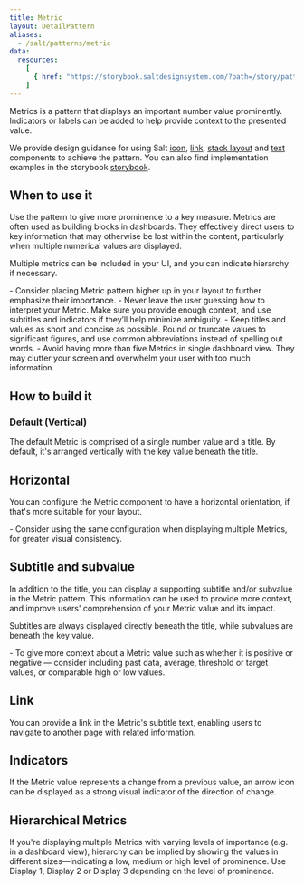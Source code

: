 ```yaml
---
title: Metric
layout: DetailPattern
aliases:
  - /salt/patterns/metric
data:
  resources:
    [
      { href: "https://storybook.saltdesignsystem.com/?path=/story/patterns-metric--metric", label: "Examples" },
    ]
---
```


Metrics is a pattern that displays an important number value prominently. Indicators or labels can be added to help provide context to the presented value.

  <Diagram
    src="/img/patterns/metric/metric.png"
    alt="Two example metrics displaying positive and negative indicators."
    contentPosition="top"
    border
  />

We provide design guidance for using Salt [icon](/salt/components/icon), [link](/salt/components/link), [stack layout](/salt/components/stack-layout) and [text](/salt/components/text) components to achieve the pattern. You can also find implementation examples in the storybook [storybook](https://storybook.saltdesignsystem.com/?path=/story/patterns-metric--metric).

## When to use it

Use the pattern to give more prominence to a key measure. Metrics are often used as building blocks in dashboards. They effectively direct users to key information that may otherwise be lost within the content, particularly when multiple numerical values are displayed.

Multiple metrics can be included in your UI, and you can indicate hierarchy if necessary.

<ExampleContainer type="positive" customPillText="Best practices">
  - Consider placing Metric pattern higher up in your layout to further emphasize their importance.
  - Never leave the user guessing how to interpret your Metric. Make sure you provide enough context, and use subtitles and indicators if they’ll help minimize ambiguity.
  - Keep titles and values as short and concise as possible. Round or truncate values to significant figures, and use common abbreviations instead of spelling out words.
  - Avoid having more than five Metrics in single dashboard view. They may clutter your screen and overwhelm your user with too much information.
</ExampleContainer>

## How to build it

### Default (Vertical)

The default Metric is comprised of a single number value and a title. By default, it's arranged vertically with the key value beneath the title.

  <Diagram
    src="/img/patterns/metric/vertical.png"
    alt="Example showing metric with vertical layout."
    contentPosition="top"
    border
  />

## Horizontal

You can configure the Metric component to have a horizontal orientation, if that's more suitable for your layout. 

  <Diagram
    src="/img/patterns/metric/horizontal.png"
    alt="Example showing metric with horizontal layout."
    contentPosition="top"
    border
  />

<ExampleContainer type="positive">
  - Consider using the same configuration when displaying multiple Metrics, for greater visual consistency.
</ExampleContainer>


## Subtitle and subvalue

In addition to the title, you can display a supporting subtitle and/or subvalue in the Metric pattern. This information can be used to provide more context, and improve users' comprehension of your Metric value and its impact.

Subtitles are always displayed directly beneath the title, while subvalues are beneath the key value.
  
  <Diagram
    src="/img/patterns/metric/subtitle.png"
    alt="Example showing metric with a subtitle and subvalue."
    contentPosition="top"
    border
  />

<ExampleContainer type="positive" customPillText="Best practices">
  - To give more context about a Metric value such as whether it is positive or negative — consider including past data, average, threshold or target values, or comparable high or low values.
</ExampleContainer>

## Link

  <Diagram
    src="/img/patterns/metric/link.png"
    alt="Example showing metric with a link."
    contentPosition="top"
    border
  />

You can provide a link in the Metric's subtitle text, enabling users to navigate to another page with related information.

## Indicators

If the Metric value represents a change from a previous value, an arrow icon can be displayed as a strong visual indicator of the direction of change.

  <Diagram
    src="/img/patterns/metric/indicators.png"
    alt="Example showing two metrica with positive and negative indicators."
    contentPosition="top"
    border
  />

## Hierarchical Metrics

  <Diagram
    src="/img/patterns/metric/hierarchical.png"
    alt="Example showing three metrics of increasing size."
    contentPosition="top"
    border
  />

If you're displaying multiple Metrics with varying levels of importance (e.g. in a dashboard view), hierarchy can be implied by showing the values in different sizes—indicating a low, medium or high level of prominence. Use Display 1, Display 2 or Display 3 depending on the level of prominence.